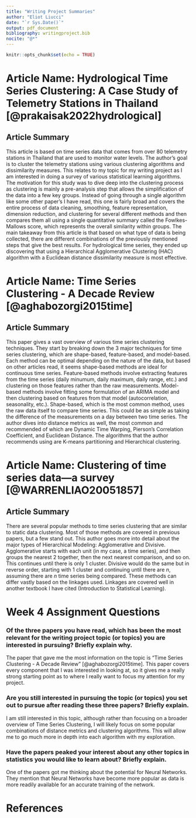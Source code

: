 ```yaml
---
title: "Writing Project Summaries"
author: "Eliot Liucci"
date: "`r Sys.Date()`"
output: pdf_document
bibliography: writingproject.bib
nocite: "@*"
---
```


```r
knitr::opts_chunk$set(echo = TRUE)
```

# Article Name: Hydrological Time Series Clustering: A Case Study of Telemetry Stations in Thailand [@prakaisak2022hydrological]

## Article Summary  

This article is based on time series data that comes from over 80 telemetry stations in Thailand that are used to monitor water levels. The author’s goal is to cluster the telemetry stations using various clustering algorithms and dissimilarity measures. This relates to my topic for my writing project as I am interested in doing a survey of various statistical learning algorithms. The motivation for this study was to dive deep into the clustering process as clustering is mainly a pre-analysis step that allows the simplification of the data into a few key groups. Instead of going through a single algorithm like some other paper’s I have read, this one is fairly broad and covers the entire process of data cleaning, smoothing, feature representation, dimension reduction, and clustering for several different methods and then compares them all using a single quantitative summary called the Fowlkes-Mallows score, which represents the overall similarity within groups. The main takeaway from this article is that based on what type of data is being collected, there are different combinations of the previously mentioned steps that give the best results. For hydrological time series, they ended up discovering that using a Hierarchical Agglomerative Clustering (HAC) algorithm with a Euclidean distance dissimilarity measure is most effective.  

\newpage  

# Article Name: Time Series Clustering - A Decade Review [@aghabozorgi2015time]  

## Article Summary  

This paper gives a vast overview of various time series clustering techniques. They start by breaking down the 3 major techniques for time series clustering, which are shape-based, feature-based, and model-based. Each method can be optimal depending on the nature of the data, but based on other articles read, it seems shape-based methods are ideal for continuous time series. Feature-based methods involve extracting features from the time series (daily minumum, daily maximum, daily range, etc.) and clustering on those features rather than the raw measurements. Model-based methods involve fitting some formulation of an ARIMA model and then clustering based on features from that model (autocorrelation, seasonality, etc.). Shape-based, which is the most common method, uses the raw data itself to compare time series. This could be as simple as taking the difference of the measurements on a day between two time series.  The author dives into distance metrics as well, the most common and recommended of which are Dynamic Time Warping, Pierson's Correlation Coefficient, and Euclidean Distance. The algorithms that the author recommends using are K-means partitioning and Hierarchical clustering.  

\newpage  

# Article Name: Clustering of time series data—a survey [@WARRENLIAO20051857]

## Article Summary  

There are several popular methods to time series clustering that are similar to static data clustering. Most of those methods are covered in previous papers, but a few stand out. This author goes more into detail about the major types of Hierarchical Modeling: Agglomerative and Divisive. Agglomerative starts with each unit (in my case, a time series), and then groups the nearest 2 together, then the next nearest comparison, and so on. This continues until there is only 1 cluster. Divisive would do the same but in reverse order, starting with 1 cluster and continuing until there are $n$, assuming there are $n$ time series being compared. These methods can differ vastly based on the linkages used. Linkages are covered well in another textbook I have cited (Introduction to Statistical Learning). 

\newpage  

# Week 4 Assignment Questions  

### Of the three papers you have read, which has been the most relevant for the writing project topic (or topics) you are interested in pursuing? Briefly explain why.  

The paper that gave me the most information on the topic is "Time Series Clustering - A Decade Review" [@aghabozorgi2015time]. This paper covers every component that I was interested in looking at, so it gives me a really strong starting point as to where I really want to focus my attention for my project.  

### Are you still interested in pursuing the topic (or topics) you set out to pursue after reading these three papers? Briefly explain.  

I am still interested in this topic, although rather than focusing on a broader overview of Time Series Clustering, I will likely focus on some popular combinations of distance metrics and clustering algorithms. This will allow me to go much more in depth into each algorithm with my exploration.  

### Have the papers peaked your interest about any other topics in statistics you would like to learn about? Briefly explain.  

One of the papers got me thinking about the potential for Neural Networks. They mention that Neural Networks have become more popular as data is more readily available for an accurate training of the network.  

\newpage

# References  
